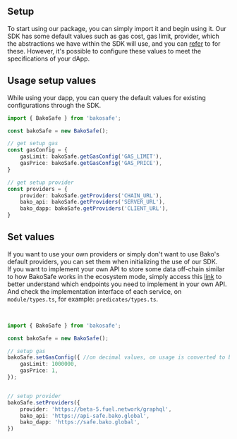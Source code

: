 ## Setup

To start using our package, you can simply import it and begin using it.
Our SDK has some default values such as gas cost, gas limit, provider, which the abstractions we have within the SDK will use, and you can [refer](https://github.com/infinitybase/bako-safe/blob/master/packages/sdk/configurables.ts) to for these.
However, it's possible to configure these values to meet the specifications of your dApp.


## Usage setup values
While using your dapp, you can query the default values for existing configurations through the SDK.
<br/>

```ts
import { BakoSafe } from 'bakosafe';

const bakoSafe = new BakoSafe();

// get setup gas
const gasConfig = {
    gasLimit: bakoSafe.getGasConfig('GAS_LIMIT'),
    gasPrice: bakoSafe.getGasConfig('GAS_PRICE'),
}

// get setup provider
const providers = {
    provider: bakoSafe.getProviders('CHAIN_URL'),
    bako_api: bakoSafe.getProviders('SERVER_URL'),
    bako_dapp: bakoSafe.getProviders('CLIENT_URL'),
}

```

## Set values
If you want to use your own providers or simply don't want to use Bako's default providers, you can set them when initializing the use of our SDK.
<br/>
If you want to implement your own API to store some data off-chain similar to how BakoSafe works in the ecosystem mode, 
simply access this [link](https://github.com/infinitybase/bako-safe/blob/master/packages/sdk/src/api/index.ts) to better understand which endpoints you need to implement in your own API.
And check the implementation interface of each service, on `module/types.ts`, for example: `predicates/types.ts`.

<br/>

```ts
import { BakoSafe } from 'bakosafe';

const bakoSafe = new BakoSafe();

// setup gas
bakoSafe.setGasConfig({ //on decimal values, on usage is converted to bn()
    gasLimit: 1000000, 
    gasPrice: 1,
});


// setup provider
bakoSafe.setProviders({
    provider: 'https://beta-5.fuel.network/graphql',
    bako_api: 'https://api-safe.bako.global',
    bako_dapp: 'https://safe.bako.global',
})

```
